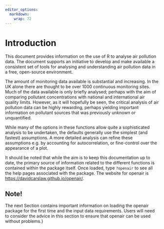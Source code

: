 ```yaml
---
editor_options: 
  markdown: 
    wrap: 72
---
```


# Introduction {#sec-intro}

This document provides information on the use of R to analyse air
pollution data. The document supports an initiative to develop and make
available a consistent set of tools for analysing and understanding air
pollution data in a free, open-source environment.

The amount of monitoring data available is substantial and increasing.
In the UK alone there are thought to be over 1000 continuous monitoring
sites. Much of the data available is only briefly analysed; perhaps with
the aim of comparing pollutant concentrations with national and
international air quality limits. However, as it will hopefully be seen,
the critical analysis of air pollution data can be highly rewarding,
perhaps yielding important information on pollutant sources that was
previously unknown or unquantified.

While many of the options in these functions allow quite a sophisticated
analysis to be undertaken, the defaults generally use the simplest (and
fastest) assumptions. A more detailed analysis can refine these
assumptions e.g. by accounting for autocorrelation, or fine-control over
the appearance of a plot.

It should be noted that while the aim is to keep this documentation up
to date, the primary source of information related to the different
functions is contained within the package itself. Once loaded, type
`?openair` to see all the help pages associated with the package. The
website for [openair]{.pkg} is
<https://davidcarslaw.github.io/openair/>.

::: callout-tip
## Note!

The next Section contains important information on loading the
[openair]{.pkg} package for the first time and the input data
requirements. Users will need to consider the advice in this section to
ensure that [openair]{.pkg} can be used without problems.}
:::

